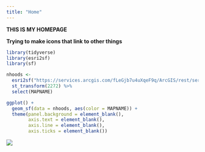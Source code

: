 ```yaml
---
title: "Home"
---
```


**THIS IS MY HOMEPAGE**

__Trying to make icons that link to other things__

```r
library(tidyverse)
library(esri2sf)
library(sf)

nhoods <- 
  esri2sf("https://services.arcgis.com/fLeGjb7u4uXqeF9q/ArcGIS/rest/services/Philly_Neighborhoods/FeatureServer/0") %>% 
  st_transform(2272) %>% 
  select(MAPNAME)

ggplot() +
  geom_sf(data = nhoods, aes(color = MAPNAME)) +
  theme(panel.background = element_blank(),
        axis.text = element_blank(),
        axis.line = element_blank(),
        axis.ticks = element_blank())
```

[![](C:/Users/sydng/Documents/cars/google-earth-view-5992)](new-page.html)